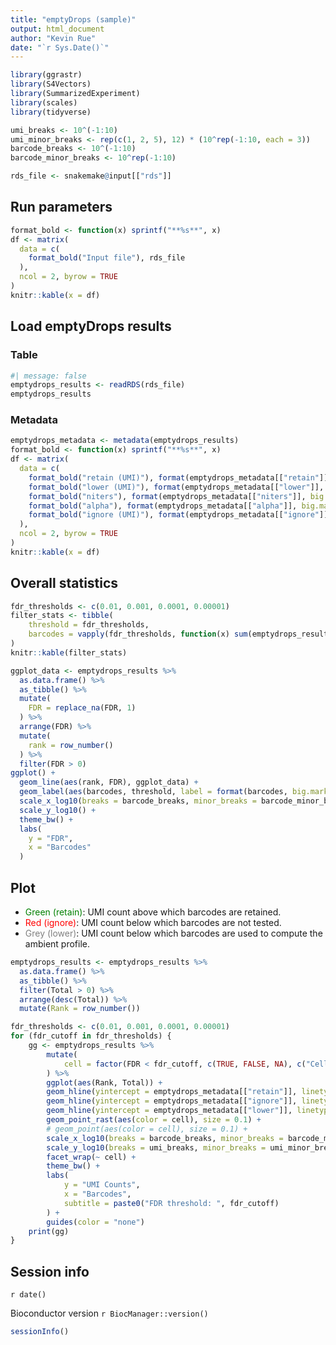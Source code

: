 ```yaml
---
title: "emptyDrops (sample)"
output: html_document
author: "Kevin Rue"
date: "`r Sys.Date()`"
---
```


```r
library(ggrastr)
library(S4Vectors)
library(SummarizedExperiment)
library(scales)
library(tidyverse)
```

```r
umi_breaks <- 10^(-1:10)
umi_minor_breaks <- rep(c(1, 2, 5), 12) * (10^rep(-1:10, each = 3))
barcode_breaks <- 10^(-1:10)
barcode_minor_breaks <- 10^rep(-1:10)
```

```r
rds_file <- snakemake@input[["rds"]]
```

## Run parameters

```r
format_bold <- function(x) sprintf("**%s**", x)
df <- matrix(
  data = c(
    format_bold("Input file"), rds_file
  ),
  ncol = 2, byrow = TRUE
)
knitr::kable(x = df)
```

## Load emptyDrops results

### Table

```r
#| message: false
emptydrops_results <- readRDS(rds_file)
emptydrops_results
```

### Metadata

```r
emptydrops_metadata <- metadata(emptydrops_results)
format_bold <- function(x) sprintf("**%s**", x)
df <- matrix(
  data = c(
    format_bold("retain (UMI)"), format(emptydrops_metadata[["retain"]], big.mark = ","),
    format_bold("lower (UMI)"), format(emptydrops_metadata[["lower"]], big.mark = ","),
    format_bold("niters"), format(emptydrops_metadata[["niters"]], big.mark = ","),
    format_bold("alpha"), format(emptydrops_metadata[["alpha"]], big.mark = ","),
    format_bold("ignore (UMI)"), format(emptydrops_metadata[["ignore"]], big.mark = ",")
  ),
  ncol = 2, byrow = TRUE
)
knitr::kable(x = df)
```

## Overall statistics

```r
fdr_thresholds <- c(0.01, 0.001, 0.0001, 0.00001)
filter_stats <- tibble(
    threshold = fdr_thresholds,
    barcodes = vapply(fdr_thresholds, function(x) sum(emptydrops_results$FDR < x, na.rm = TRUE), integer(1))
)
knitr::kable(filter_stats)
```

```r
ggplot_data <- emptydrops_results %>% 
  as.data.frame() %>% 
  as_tibble() %>% 
  mutate(
    FDR = replace_na(FDR, 1)
  ) %>% 
  arrange(FDR) %>% 
  mutate(
    rank = row_number()
  ) %>%
  filter(FDR > 0)
ggplot() +
  geom_line(aes(rank, FDR), ggplot_data) +
  geom_label(aes(barcodes, threshold, label = format(barcodes, big.mark = ",")), filter_stats) +
  scale_x_log10(breaks = barcode_breaks, minor_breaks = barcode_minor_breaks, labels = label_number(scale_cut = cut_short_scale())) +
  scale_y_log10() +
  theme_bw() +
  labs(
    y = "FDR",
    x = "Barcodes"
  )
```

## Plot

- <span style="color:green">Green (retain)</span>: UMI count above which barcodes are retained.
- <span style="color:red">Red (ignore)</span>: UMI count below which barcodes are not tested.
- <span style="color:grey">Grey (lower)</span>: UMI count below which barcodes are used to compute the ambient profile. 

```r
emptydrops_results <- emptydrops_results %>%
  as.data.frame() %>% 
  as_tibble() %>% 
  filter(Total > 0) %>% 
  arrange(desc(Total)) %>% 
  mutate(Rank = row_number())
```

```r
fdr_thresholds <- c(0.01, 0.001, 0.0001, 0.00001)
for (fdr_cutoff in fdr_thresholds) {
    gg <- emptydrops_results %>% 
        mutate(
            cell = factor(FDR < fdr_cutoff, c(TRUE, FALSE, NA), c("Cell", "Empty"))
        ) %>%
        ggplot(aes(Rank, Total)) +
        geom_hline(yintercept = emptydrops_metadata[["retain"]], linetype = "dashed", color = "green", linewidth = 0.5) +
        geom_hline(yintercept = emptydrops_metadata[["ignore"]], linetype = "dashed", color = "red", linewidth = 0.5) +
        geom_hline(yintercept = emptydrops_metadata[["lower"]], linetype = "dashed", color = "grey", linewidth = 0.5) +
        geom_point_rast(aes(color = cell), size = 0.1) +
        # geom_point(aes(color = cell), size = 0.1) +
        scale_x_log10(breaks = barcode_breaks, minor_breaks = barcode_minor_breaks, labels = label_number(scale_cut = cut_short_scale())) +
        scale_y_log10(breaks = umi_breaks, minor_breaks = umi_minor_breaks, labels = label_number(scale_cut = cut_short_scale())) +
        facet_wrap(~ cell) +
        theme_bw() +
        labs(
            y = "UMI Counts",
            x = "Barcodes",
            subtitle = paste0("FDR threshold: ", fdr_cutoff)
        ) +
        guides(color = "none")
    print(gg)
}
```

## Session info

`r date()`

Bioconductor version `r BiocManager::version()`

```r
sessionInfo()
```
